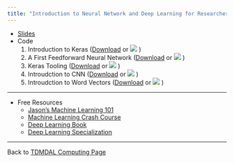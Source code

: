 ```yaml
---
title: "Introduction to Neural Network and Deep Learning for Researchers"
---
```


* [Slides](Introduction to neural networks and deep learning.pdf)
* Code
    1. Introduction to Keras (<a href="2.1 Introduction to Keras.ipynb" download="2.1 Introduction to Keras.ipynb">Download</a> or [![](colab-badge.svg)](https://colab.research.google.com/github/tdmdal/nn-workshop/blob/master/docs/2.1 Introduction to Keras.ipynb) )
    2. A First Feedforward Neural Network (<a href="2.2 A First Feedforward Neural Network - Solved.ipynb" download="2.2 A First Feedforward Neural Network - Solved.ipynb">Download</a> or [![](colab-badge.svg)](https://colab.research.google.com/github/tdmdal/nn-workshop/blob/master/docs/2.2 A First Feedforward Neural Network - Solved.ipynb) )
    3. Keras Tooling (<a href="2.3 Keras Tooling - Solved.ipynb" download="2.3 Keras Tooling - Solved.ipynb">Download</a> or [![](colab-badge.svg)](https://colab.research.google.com/github/tdmdal/nn-workshop/blob/master/docs/2.3 Keras Tooling - Solved.ipynb) )
    4. Introudction to CNN (<a href="4.1 Introduction to CNNs.ipynb" download="4.1 Introduction to CNNs.ipynb">Download</a> or [![](colab-badge.svg)](https://colab.research.google.com/github/tdmdal/nn-workshop/blob/master/docs/4.1 Introduction to CNNs.ipynb) )
    5. Introudction to Word Vectors (<a href="5.1 Introduction to Word Vectors.ipynb" download="5.1 Introduction to Word Vectors.ipynb">Download</a> or [![](colab-badge.svg)](https://colab.research.google.com/github/tdmdal/nn-workshop/blob/master/docs/5.1 Introduction to Word Vectors.ipynb) )    

---   

* Free Resources
    * [Jason's Machine Learning 101](https://docs.google.com/presentation/d/1kSuQyW5DTnkVaZEjGYCkfOxvzCqGEFzWBy4e9Uedd9k/preview?imm_mid=0f9b7e&cmp=em-data-na-na-newsltr_20171213#slide=id.g183f28bdc3_0_90)
    * [Machine Learning Crash Course](https://developers.google.com/machine-learning/crash-course/ml-intro)
    * [Deep Learning Book](http://www.deeplearningbook.org/)
    * [Deep Learning Specialization](https://www.coursera.org/specializations/deep-learning)

---

Back to [TDMDAL Computing Page](https://tdmdal.github.io/)
